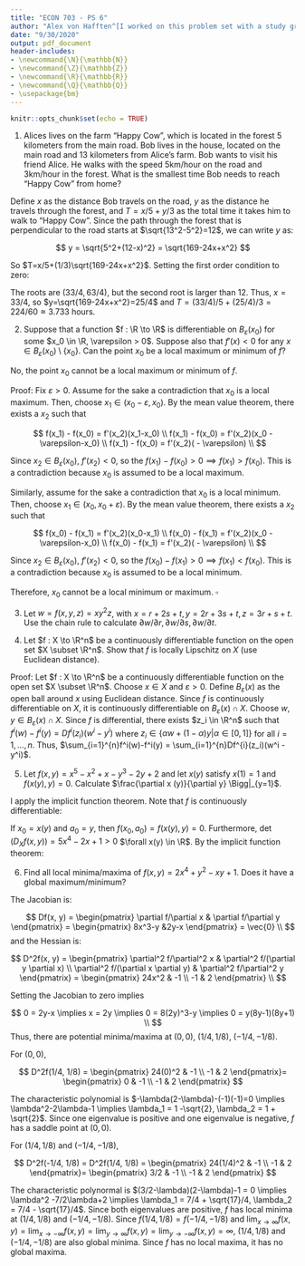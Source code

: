 ```yaml
---
title: "ECON 703 - PS 6"
author: "Alex von Hafften^[I worked on this problem set with a study group of Michael Nattinger, Andrew Smith, and Ryan Mather. I also discussed problems with Emily Case, Sarah Bass, and Danny Edgel.]"
date: "9/30/2020"
output: pdf_document
header-includes:
- \newcommand{\N}{\mathbb{N}}
- \newcommand{\Z}{\mathbb{Z}}
- \newcommand{\R}{\mathbb{R}}
- \newcommand{\Q}{\mathbb{Q}}
- \usepackage{bm}
---
```


```r
knitr::opts_chunk$set(echo = TRUE)
```

(1) Alices lives on the farm "Happy Cow", which is located in the forest 5 kilometers from the main road. Bob lives in the house, located on the main road and 13 kilometers from Alice's farm. Bob wants to visit his friend Alice. He walks with the speed 5km/hour on the road and 3km/hour in the forest. What is the smallest time Bob needs to reach "Happy Cow" from home?

Define $x$ as the distance Bob travels on the road, $y$ as the distance he travels through the forest, and $T=x/5+y/3$ as the total time it takes him to walk to "Happy Cow". Since the path through the forest that is perpendicular to the road starts at $\sqrt{13^2-5^2}=12$, we can write $y$ as:

$$
y = \sqrt{5^2+(12-x)^2} = \sqrt{169-24x+x^2}
$$

So $T=x/5+(1/3)\sqrt{169-24x+x^2}$. Setting the first order condition to zero:

\begin{align*}
\frac{dT}{dx} &= 1/5+(1/3)(1/2)(169-24x+x^2)^{-1/2}(2x-24)\\
0 &= 1/5+(1/3)(1/2)(169-24x+x^2)^{-1/2}(2x-24)\\
-5(2x-24) &= 6\sqrt{169-24x+x^2}\\
\frac{120-10x}{6} &= \sqrt{169-24x+x^2}\\
\frac{14400-2400x+100x^2}{36} &= 169-24x+x^2\\
14400-2400x+100x^2 &= 6084-864x+36x^2\\
8316-1536x+64x^2 &= 0\\
4(4x-33)(4x-63) &=0
\end{align*}

The roots are $(33/4, 63/4)$, but the second root is larger than 12.  Thus, $x=33/4$, so $y=\sqrt{169-24x+x^2}=25/4$ and $T = (33/4)/5+(25/4)/3= 224/60\approx 3.733$ hours.

\pagebreak

(2) Suppose that a function $f : \R \to \R$ is differentiable on $B_\varepsilon(x_0)$ for some $x_0 \in \R, \varepsilon > 0$. Suppose also that $f'(x)<0$ for any $x \in B_\varepsilon(x_0) \setminus \{ x_0 \}$. Can the point $x_0$ be a local maximum or minimum of $f$?

No, the point $x_0$ cannot be a local maximum or minimum of $f$.

Proof: Fix $\varepsilon >0$.  Assume for the sake a contradiction that $x_0$ is a local maximum.  Then, choose $x_1 \in (x_0 - \varepsilon, x_0)$.  By the mean value theorem, there exists a $x_2$ such that 

$$
f(x_1) - f(x_0) = f'(x_2)(x_1-x_0) \\
f(x_1) - f(x_0) = f'(x_2)(x_0 - \varepsilon-x_0) \\
f(x_1) - f(x_0) = f'(x_2)( - \varepsilon) \\
$$

Since $x_2 \in B_\varepsilon(x_0)$, $f'(x_2) < 0$, so the $f(x_1) - f(x_0) > 0 \implies f(x_1) > f(x_0)$. This is a contradiction because $x_0$ is assumed to be a local maximum.

Similarly, assume for the sake a contradiction that $x_0$ is a local minimum.  Then, choose $x_1 \in (x_0, x_0 + \varepsilon)$.  By the mean value theorem, there exists a $x_2$ such that 

$$
f(x_0) - f(x_1) = f'(x_2)(x_0-x_1) \\
f(x_0) - f(x_1) = f'(x_2)(x_0 - \varepsilon-x_0) \\
f(x_0) - f(x_1) = f'(x_2)( - \varepsilon) \\
$$

Since $x_2 \in B_\varepsilon(x_0)$, $f'(x_2) < 0$, so the $f(x_0) - f(x_1) > 0 \implies f(x_1) < f(x_0)$. This is a contradiction because $x_0$ is assumed to be a local minimum.

Therefore, $x_0$ cannot be a local minimum or maximum. $\square$


\pagebreak

(3) Let $w = f(x, y, z) = xy^2z$, with $x = r+2s+t, y=2r+3s+t, z=3r+s+t$. Use the chain rule to calculate $\partial w/\partial r, \partial w/\partial s, \partial w/\partial t$.

\begin{align*}
\frac{\partial w}{\partial x} &= y^2z = (2r+3s+t)^2(3r+s+t) \\
\frac{\partial w}{\partial y} &= 2xyz = 2(r+2s+t)(2r+3s+t)(3r+s+t) \\
\frac{\partial w}{\partial z} &= xy^2 = (r+2s+t)(2r+3s+t)^2
\end{align*}

\begin{align*}
\frac{\partial x}{\partial r} &= 1\\
\frac{\partial x}{\partial s} &= 2\\
\frac{\partial x}{\partial t} &= 1\\
\frac{\partial y}{\partial r} &= 2\\
\frac{\partial y}{\partial s} &= 3\\
\frac{\partial y}{\partial t} &= 1\\
\frac{\partial z}{\partial r} &= 3\\
\frac{\partial z}{\partial s} &= 1\\
\frac{\partial z}{\partial t} &= 1\\
\end{align*}

\begin{align*}
\frac{\partial w}{\partial r}
&= \frac{\partial w}{\partial x}\frac{\partial x}{\partial r}+\frac{\partial w}{\partial y}\frac{\partial y}{\partial r}+\frac{\partial w}{\partial z}\frac{\partial z}{\partial r} \\
&= (1)(2r+3s+t)^2(3r+s+t)+(2)(2)(r+2s+t)(2r+3s+t)(3r+s+t)+(3)(r+2s+t)(2r+3s+t)^2 \\
&= (2r+3s+t)^2(3r+s+t)+4(r+2s+t)(2r+3s+t)(3r+s+t)+3(r+2s+t)(2r+3s+t)^2 \\
&= 48 r^3 + 192 r^2 s + 84 r^2 t + 238 r s^2 + 212 r s t + 46 r t^2 + 87 s^3 + 122 s^2 t + 55 s t^2 + 8 t^3\\
\frac{\partial w}{\partial s} 
&= \frac{\partial w}{\partial x}\frac{\partial x}{\partial s}+\frac{\partial w}{\partial y}\frac{\partial y}{\partial s}+\frac{\partial w}{\partial z}\frac{\partial z}{\partial s} \\
&= (2)(2r+3s+t)^2(3r+s+t)+(3)(2)(r+2s+t)(2r+3s+t)(3r+s+t)+(1)(r+2s+t)(2r+3s+t)^2 \\
&= 2(2r+3s+t)^2(3r+s+t)+6(r+2s+t)(2r+3s+t)(3r+s+t)+(r+2s+t)(2r+3s+t)^2 \\
&= 64 r^3 + 238 r^2 s + 106 r^2 t + 261 r s^2 + 244 r s t + 55 r t^2 + 72 s^3 + 117 s^2 t + 58 s t^2 + 9 t^3 \\
\frac{\partial w}{\partial t} 
&= \frac{\partial w}{\partial x}\frac{\partial x}{\partial t}+\frac{\partial w}{\partial y}\frac{\partial y}{\partial t}+\frac{\partial w}{\partial z}\frac{\partial z}{\partial t} \\
&= (1)(2r+3s+t)^2(3r+s+t)+(1)(2)(r+2s+t)(2r+3s+t)(3r+s+t)+(1)(r+2s+t)(2r+3s+t)^2 \\
&= (2r+3s+t)^2(3r+s+t)+2(r+2s+t)(2r+3s+t)(3r+s+t)+(r+2s+t)(2r+3s+t)^2 \\
&= 28 r^3 + 106 r^2 s + 46 r^2 t + 122 r s^2 + 110 r s t + 24 r t^2 + 39 s^3 + 58 s^2 t + 27 s t^2 + 4 t^3
\end{align*}

\pagebreak

(4) Let $f : X \to \R^n$ be a continuously differentiable function on the open set $X \subset \R^n$. Show that $f$ is locally Lipschitz on $X$ (use Euclidean distance).

Proof: Let $f : X \to \R^n$ be a continuously differentiable function on the open set $X \subset \R^n$. Choose $x \in X$ and $\varepsilon > 0$. Define $B_\varepsilon(x)$ as the open ball around $x$ using Euclidean distance. Since $f$ is continuously differentiable on $X$, it is continuously differentiable on $B_\varepsilon(x) \cap X$. Choose $w, y \in B_\varepsilon(x) \cap X$. Since $f$ is differential, there exists $z_i \in \R^n$ such that $f^i(w)-f^i(y) = Df^{i}(z_i)(w^i - y^i)$ where $z_i \in \{\alpha w + (1 - \alpha)y | \alpha \in [0, 1]\}$ for all $i=1,...,n$. Thus, $\sum_{i=1}^{n}f^i(w)-f^i(y) = \sum_{i=1}^{n}Df^{i}(z_i)(w^i - y^i)$.

\pagebreak

(5) Let $f(x, y) = x^5-x^2+x-y^3-2y+2$ and let $x(y)$ satisfy $x(1)=1$ and $f(x(y), y) = 0$. Calculate $\frac{\partial x (y)}{\partial y} \Bigg|_{y=1}$.

I apply the implicit function theorem. Note that $f$ is continuously differentiable:

\begin{align*}
\frac{\partial f}{\partial x} =& 5x^4-2x+1 \\
\frac{\partial f}{\partial y} =& -3y^2-2
\end{align*}

If $x_0 = x(y)$ and $a_0=y$, then $f(x_0, a_0)=f(x(y), y)=0$.  Furthermore, $\det(D_Xf(x, y)) = 5x^4-2x+1 > 0$ $\forall x(y) \in \R$. By the implicit function theorem:

\begin{align*}
Dx(y) &= - (5x(y)^4-2x(y)+1)^{-1}(-3y-2) \\
Dx(1) &= - (5(1)^4-2(1)+1)^{-1}(-3(1)^2-2) \\
      &= 5/4
\end{align*}

(6) Find all local minima/maxima of $f(x, y)=2x^4+y^2-xy+1$. Does it have a global maximum/minimum?

The Jacobian is:

$$
Df(x, y) = \begin{pmatrix}  \partial f/\partial x &  \partial f/\partial y \end{pmatrix} = \begin{pmatrix}  8x^3-y &2y-x \end{pmatrix} = \vec{0} \\
$$
and the Hessian is:

$$
D^2f(x, y) = \begin{pmatrix}  \partial^2 f/\partial^2 x &  \partial^2 f/(\partial y \partial x) \\  \partial^2 f/(\partial x \partial y) &  \partial^2 f/\partial^2 y \end{pmatrix} =  \begin{pmatrix}  24x^2 &  -1 \\  -1 &  2 \end{pmatrix} \\
$$

Setting the Jacobian to zero implies

$$
0 = 2y-x \implies x = 2y \implies 0 = 8(2y)^3-y \implies 0 = y(8y-1)(8y+1) \\
$$
Thus, there are potential minima/maxima at $(0, 0)$, $(1/4, 1/8)$, $(-1/4, -1/8)$.

For $(0, 0)$,

$$
D^2f(1/4, 1/8) =  \begin{pmatrix}  24(0)^2 &  -1 \\  -1 &  2 \end{pmatrix}=  \begin{pmatrix} 0 &  -1 \\  -1 &  2 \end{pmatrix}
$$

The characteristic polynomial is $-\lambda(2-\lambda)-(-1)(-1)=0 \implies \lambda^2-2\lambda-1 \implies \lambda_1 = 1 -\sqrt{2}, \lambda_2 = 1 + \sqrt{2}$.  Since one eigenvalue is positive and one eigenvalue is negative, $f$ has a saddle point at $(0,0)$.

For $(1/4, 1/8)$ and $(-1/4, -1/8)$,

$$
D^2f(-1/4, 1/8) = D^2f(1/4, 1/8)  =  \begin{pmatrix}  24(1/4)^2 &  -1 \\  -1 &  2 \end{pmatrix}=  \begin{pmatrix}  3/2 &  -1 \\  -1 &  2 \end{pmatrix}
$$

The characteristic polynormal is $(3/2-\lambda)(2-\lambda)-1 = 0 \implies \lambda^2 -7/2\lambda+2 \implies \lambda_1 = 7/4 + \sqrt{17}/4, \lambda_2 = 7/4 - \sqrt{17}/4$. Since both eigenvalues are positive, $f$ has local minima at $(1/4, 1/8)$ and $(-1/4, -1/8)$.  Since $f(1/4, 1/8)=f(-1/4, -1/8)$ and $\lim_{x \to \infty} f(x, y)=\lim_{x \to -\infty} f(x, y)=\lim_{y \to \infty} f(x, y)=\lim_{y \to -\infty} f(x, y)=\infty$, $(1/4, 1/8)$ and $(-1/4, -1/8)$ are also global minima.  Since $f$ has no local maxima, it has no global maxima.

